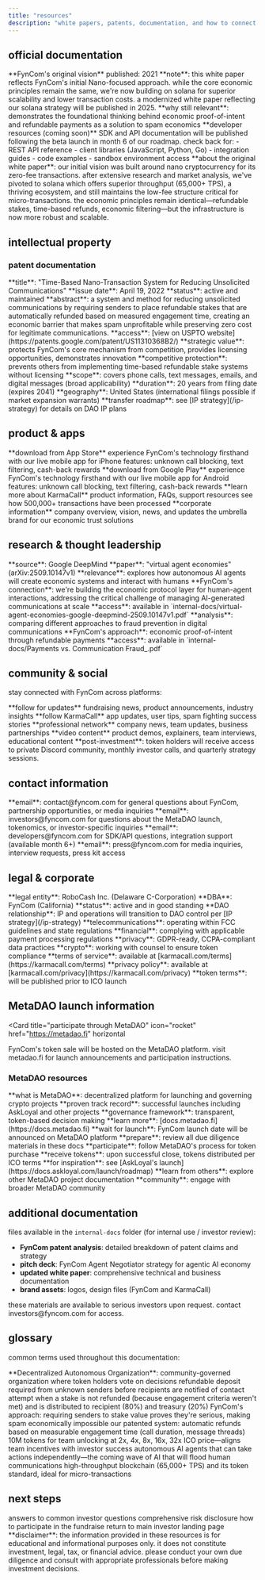 ```yaml
---
title: "resources"
description: "white papers, patents, documentation, and how to connect with FynCom"
---
```


## official documentation

<CardGroup cols={2}>
  <Card
    title="original white paper"
    icon="file-lines"
    href="https://www.karmacall.com/white-paper-original-scam-calls/"
  >
    **FynCom's original vision** published: 2021 **note**: this white paper
    reflects FynCom's initial Nano-focused approach. while the core economic
    principles remain the same, we're now building on solana for superior
    scalability and lower transaction costs. a modernized white paper reflecting
    our solana strategy will be published in 2025. **why still relevant**:
    demonstrates the foundational thinking behind economic proof-of-intent and
    refundable payments as a solution to spam economics
  </Card>
  <Card
    title="API documentation"
    icon="code"
    href="/api-reference/introduction"
  >
    **developer resources (coming soon)** SDK and API documentation will be
    published following the beta launch in month 6 of our roadmap. check back
    for: - REST API reference - client libraries (JavaScript, Python, Go) -
    integration guides - code examples - sandbox environment access
  </Card>
</CardGroup>

<Note>
  **about the original white paper**: our initial vision was built around nano
  cryptocurrency for its zero-fee transactions. after extensive research and
  market analysis, we've pivoted to solana which offers superior throughput
  (65,000+ TPS), a thriving ecosystem, and still maintains the low-fee structure
  critical for micro-transactions. the economic principles remain
  identical—refundable stakes, time-based refunds, economic filtering—but the
  infrastructure is now more robust and scalable.
</Note>

## intellectual property

### patent documentation

<AccordionGroup>
  <Accordion title="US patent 11,310,368 B2" icon="certificate">
    **title**: "Time-Based Nano-Transaction System for Reducing Unsolicited
    Communications" **issue date**: April 19, 2022 **status**: active and
    maintained **abstract**: a system and method for reducing unsolicited
    communications by requiring senders to place refundable stakes that are
    automatically refunded based on measured engagement time, creating an
    economic barrier that makes spam unprofitable while preserving zero cost for
    legitimate communications. **access**: [view on USPTO
    website](https://patents.google.com/patent/US11310368B2/) **strategic
    value**: protects FynCom's core mechanism from competition, provides
    licensing opportunities, demonstrates innovation
  </Accordion>
  <Accordion title="patent analysis" icon="magnifying-glass-chart">
    **competitive protection**: prevents others from implementing time-based
    refundable stake systems without licensing **scope**: covers phone calls,
    text messages, emails, and digital messages (broad applicability)
    **duration**: 20 years from filing date (expires 2041) **geography**: United
    States (international filings possible if market expansion warrants)
    **transfer roadmap**: see [IP strategy](/ip-strategy) for details on DAO IP
    plans
  </Accordion>
</AccordionGroup>

## product & apps

<CardGroup cols={2}>
  <Card
    title="KarmaCall iOS"
    icon="apple"
    href="https://apps.apple.com/app/karmacall"
  >
    **download from App Store** experience FynCom's technology firsthand with
    our live mobile app for iPhone features: unknown call blocking, text
    filtering, cash-back rewards
  </Card>
  <Card
    title="KarmaCall Android"
    icon="android"
    href="https://play.google.com/store/apps/details?id=com.karmacall"
  >
    **download from Google Play** experience FynCom's technology firsthand with
    our live mobile app for Android features: unknown call blocking, text
    filtering, cash-back rewards
  </Card>
  <Card title="KarmaCall website" icon="globe" href="https://www.karmacall.com">
    **learn more about KarmaCall** product information, FAQs, support resources
    see how 500,000+ transactions have been processed
  </Card>
  <Card title="FynCom website" icon="globe" href="https://fyncom.com">
    **corporate information** company overview, vision, news, and updates the
    umbrella brand for our economic trust solutions
  </Card>
</CardGroup>

## research & thought leadership

<AccordionGroup>
  <Accordion title="virtual agent economies research" icon="graduation-cap">
    **source**: Google DeepMind **paper**: "virtual agent economies"
    (arXiv:2509.10147v1) **relevance**: explores how autonomous AI agents will
    create economic systems and interact with humans **FynCom's connection**:
    we're building the economic protocol layer for human-agent interactions,
    addressing the critical challenge of managing AI-generated communications at
    scale **access**: available in
    `internal-docs/virtual-agent-economies-google-deepmind-2509.10147v1.pdf`
  </Accordion>
  <Accordion title="payments vs. communication fraud" icon="shield-check">
    **analysis**: comparing different approaches to fraud prevention in digital
    communications **FynCom's approach**: economic proof-of-intent through
    refundable payments **access**: available in `internal-docs/Payments vs.
    Communication Fraud_.pdf`
  </Accordion>
</AccordionGroup>

## community & social

stay connected with FynCom across platforms:

<CardGroup cols={2}>
  <Card
    title="X / Twitter (@Fyn_Com)"
    icon="x-twitter"
    href="https://x.com/Fyn_Com"
  >
    **follow for updates** fundraising news, product announcements, industry
    insights
  </Card>
  <Card
    title="X / Twitter (@GetKarmaCall)"
    icon="x-twitter"
    href="https://x.com/GetKarmaCall"
  >
    **follow KarmaCall** app updates, user tips, spam fighting success stories
  </Card>
  <Card
    title="LinkedIn"
    icon="linkedin"
    href="https://linkedin.com/company/fyncom"
  >
    **professional network** company news, team updates, business partnerships
  </Card>
  <Card title="YouTube" icon="youtube" href="https://youtube.com/@fyncom">
    **video content** product demos, explainers, team interviews, educational
    content
  </Card>
</CardGroup>

<Note>
  **post-investment**: token holders will receive access to private Discord
  community, monthly investor calls, and quarterly strategy sessions.
</Note>

## contact information

<CardGroup cols={2}>
  <Card title="general inquiries" icon="envelope">
    **email**: contact@fyncom.com for general questions about FynCom,
    partnership opportunities, or media inquiries
  </Card>
  <Card title="investor relations" icon="chart-line">
    **email**: investors@fyncom.com for questions about the MetaDAO launch,
    tokenomics, or investor-specific inquiries
  </Card>
  <Card title="developer support" icon="code">
    **email**: developers@fyncom.com for SDK/API questions, integration support
    (available month 6+)
  </Card>
  <Card title="press & media" icon="newspaper">
    **email**: press@fyncom.com for media inquiries, interview requests, press
    kit access
  </Card>
</CardGroup>

## legal & corporate

<AccordionGroup>
  <Accordion title="corporate structure" icon="building">
    **legal entity**: RoboCash Inc. (Delaware C-Corporation) **DBA**: FynCom
    (California) **status**: active and in good standing **DAO relationship**:
    IP and operations will transition to DAO control per [IP
    strategy](/ip-strategy)
  </Accordion>
  <Accordion title="regulatory compliance" icon="scale-balanced">
    **telecommunications**: operating within FCC guidelines and state
    regulations **financial**: complying with applicable payment processing
    regulations **privacy**: GDPR-ready, CCPA-compliant data practices
    **crypto**: working with counsel to ensure token compliance
  </Accordion>
  <Accordion title="terms & policies" icon="file-contract">
    **terms of service**: available at
    [karmacall.com/terms](https://karmacall.com/terms) **privacy policy**:
    available at [karmacall.com/privacy](https://karmacall.com/privacy) **token
    terms**: will be published prior to ICO launch
  </Accordion>
</AccordionGroup>

## MetaDAO launch information

<Card
  title="participate through MetaDAO"
  icon="rocket"
  href="https://metadao.fi"
  horizontal
>
  FynCom's token sale will be hosted on the MetaDAO platform. visit metadao.fi
  for launch announcements and participation instructions.
</Card>

### MetaDAO resources

<Tabs>
  <Tab title="about MetaDAO">
    **what is MetaDAO**: decentralized platform for launching and governing
    crypto projects **proven track record**: successful launches including
    AskLoyal and other projects **governance framework**: transparent,
    token-based decision making **learn more**:
    [docs.metadao.fi](https://docs.metadao.fi)
  </Tab>
  <Tab title="how to participate">
    **wait for launch**: FynCom launch date will be announced on MetaDAO
    platform **prepare**: review all due diligence materials in these docs
    **participate**: follow MetaDAO's process for token purchase **receive
    tokens**: upon successful close, tokens distributed per ICO terms
  </Tab>
  <Tab title="similar projects">
    **for inspiration**: see [AskLoyal's
    launch](https://docs.askloyal.com/launch/roadmap) **learn from others**:
    explore other MetaDAO project documentation **community**: engage with
    broader MetaDAO community
  </Tab>
</Tabs>

## additional documentation

files available in the `internal-docs` folder (for internal use / investor review):

- **FynCom patent analysis**: detailed breakdown of patent claims and strategy
- **pitch deck**: FynCom Agent Negotiator strategy for agentic AI economy
- **updated white paper**: comprehensive technical and business documentation
- **brand assets**: logos, design files (FynCom and KarmaCall)

<Note>
  these materials are available to serious investors upon request. contact
  investors@fyncom.com for access.
</Note>

## glossary

common terms used throughout this documentation:

<AccordionGroup>
  <Accordion title="DAO" icon="landmark">
    **Decentralized Autonomous Organization**: community-governed organization
    where token holders vote on decisions
  </Accordion>
  <Accordion title="stake" icon="coins">
    refundable deposit required from unknown senders before recipients are
    notified of contact attempt
  </Accordion>
  <Accordion title="forfeit" icon="xmark">
    when a stake is not refunded (because engagement criteria weren't met) and
    is distributed to recipient (80%) and treasury (20%)
  </Accordion>
  <Accordion title="economic proof-of-intent" icon="hand-holding-dollar">
    FynCom's approach: requiring senders to stake value proves they're serious,
    making spam economically impossible
  </Accordion>
  <Accordion title="Time-Based Nano-Transaction" icon="clock">
    our patented system: automatic refunds based on measurable engagement time
    (call duration, message threads)
  </Accordion>
  <Accordion title="performance package" icon="trophy">
    10M tokens for team unlocking at 2x, 4x, 8x, 16x, 32x ICO price—aligns team
    incentives with investor success
  </Accordion>
  <Accordion title="agentic AI" icon="robot">
    autonomous AI agents that can take actions independently—the coming wave of
    AI that will flood human communications
  </Accordion>
  <Accordion title="solana / SPL" icon="link">
    high-throughput blockchain (65,000+ TPS) and its token standard, ideal for
    micro-transactions
  </Accordion>
</AccordionGroup>

## next steps

<CardGroup cols={2}>
  <Card title="review FAQ" icon="question" href="/faq">
    answers to common investor questions
  </Card>
  <Card title="understand risks" icon="triangle-exclamation" href="/risks">
    comprehensive risk disclosure
  </Card>
  <Card
    title="investment overview"
    icon="chart-line"
    href="/investment-overview"
  >
    how to participate in the fundraise
  </Card>
  <Card title="back to home" icon="house" href="/">
    return to main investor landing page
  </Card>
</CardGroup>

<Warning>
  **disclaimer**: the information provided in these resources is for educational
  and informational purposes only. it does not constitute investment, legal,
  tax, or financial advice. please conduct your own due diligence and consult
  with appropriate professionals before making investment decisions.
</Warning>
